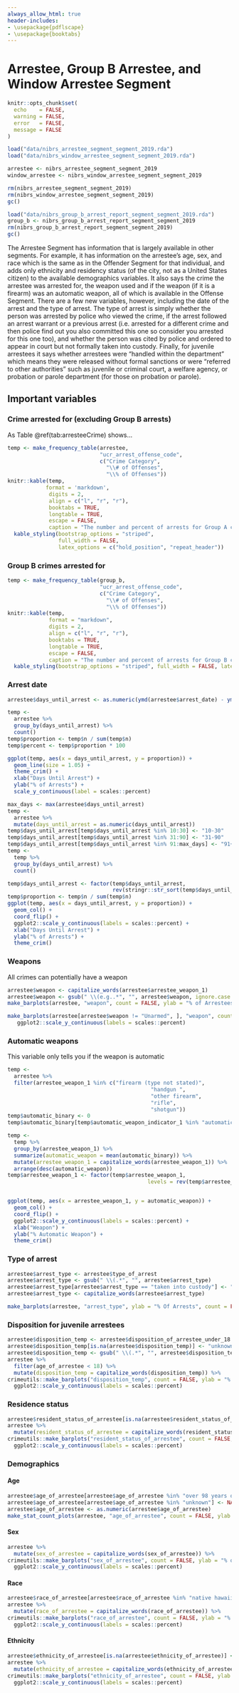 ```yaml
---
always_allow_html: true
header-includes:
- \usepackage{pdflscape}
- \usepackage{booktabs}
---
```


# Arrestee, Group B Arrestee, and Window Arrestee Segment  {#arrestee}

```r
knitr::opts_chunk$set(
  echo    = FALSE,
  warning = FALSE,
  error   = FALSE,
  message = FALSE
)
```

```r
load("data/nibrs_arrestee_segment_segment_2019.rda")
load("data/nibrs_window_arrestee_segment_segment_2019.rda")

arrestee <- nibrs_arrestee_segment_segment_2019
window_arrestee <- nibrs_window_arrestee_segment_segment_2019

rm(nibrs_arrestee_segment_segment_2019)
rm(nibrs_window_arrestee_segment_segment_2019)
gc()

load("data/nibrs_group_b_arrest_report_segment_segment_2019.rda")
group_b <- nibrs_group_b_arrest_report_segment_segment_2019
rm(nibrs_group_b_arrest_report_segment_segment_2019)
gc()
```

The Arrestee Segment has information that is largely available in other segments. For example, it has information on the arrestee's age, sex, and race which is the same as in the Offender Segment for that individual, and adds only ethnicity and residency status (of the city, not as a United States citizen) to the available demographics variables. It also says the crime the arrestee was arrested for, the weapon used and if the weapon (if it is a firearm) was an automatic weapon, all of which is available in the Offense Segment. There are a few new variables, however, including the date of the arrest and the type of arrest. The type of arrest is simply whether the person was arrested by police who viewed the crime, if the arrest followed an arrest warrant or a previous arrest (i.e. arrested for a different crime and then police find out you also committed this one so consider you arrested for this one too), and whether the person was cited by police and ordered to appear in court but not formally taken into custody. Finally, for juvenile arrestees it says whether arrestees were "handled within the department" which means they were released without formal sanctions or were "referred to other authorities" such as juvenile or criminal court, a welfare agency, or probation or parole department (for those on probation or parole). 

## Important variables

### Crime arrested for (excluding Group B arrests)

As Table \@ref(tab:arresteeCrime) shows...

```r

temp <- make_frequency_table(arrestee,
                             "ucr_arrest_offense_code",
                             c("Crime Category",
                               "\\# of Offenses",
                               "\\% of Offenses"))
knitr::kable(temp, 
            format = 'markdown',
             digits = 2, 
             align = c("l", "r", "r"),
             booktabs = TRUE, 
             longtable = TRUE,
             escape = FALSE,
             caption = "The number and percent of arrests for Group A crimes for all arrests reported to NIBRS in 2019.") %>%
  kable_styling(bootstrap_options = "striped",
                full_width = FALSE,
                latex_options = c("hold_position", "repeat_header"))
```

### Group B crimes arrested for



```r

temp <- make_frequency_table(group_b,
                             "ucr_arrest_offense_code",
                             c("Crime Category",
                               "\\# of Offenses",
                               "\\% of Offenses"))
knitr::kable(temp, 
             format = "markdown",
             digits = 2, 
             align = c("l", "r", "r"),
             booktabs = TRUE, 
             longtable = TRUE,
             escape = FALSE,
             caption = "The number and percent of arrests for Group B crimes for all arrests reported to NIBRS in 2019.") %>%
  kable_styling(bootstrap_options = "striped", full_width = FALSE, latex_options = c("hold_position", "repeat_header"))
```


### Arrest date

```r
arrestee$days_until_arrest <- as.numeric(ymd(arrestee$arrest_date) - ymd(arrestee$incident_date))

temp <- 
  arrestee %>%
  group_by(days_until_arrest) %>%
  count()
temp$proportion <- temp$n / sum(temp$n)
temp$percent <- temp$proportion * 100  

ggplot(temp, aes(x = days_until_arrest, y = proportion)) +
  geom_line(size = 1.05) +
  theme_crim() +
  xlab("Days Until Arrest") +
  ylab("% of Arrests") +
  scale_y_continuous(label = scales::percent)

```


```r

max_days <- max(arrestee$days_until_arrest)
temp <- 
  arrestee %>%
  mutate(days_until_arrest = as.numeric(days_until_arrest))
temp$days_until_arrest[temp$days_until_arrest %in% 10:30] <- "10-30"
temp$days_until_arrest[temp$days_until_arrest %in% 31:90] <- "31-90"
temp$days_until_arrest[temp$days_until_arrest %in% 91:max_days] <- "91+"
temp <-
  temp %>%
  group_by(days_until_arrest) %>%
  count()

temp$days_until_arrest <- factor(temp$days_until_arrest, 
                                 rev(stringr::str_sort(temp$days_until_arrest, numeric = TRUE)))
temp$proportion <- temp$n / sum(temp$n)
ggplot(temp, aes(x = days_until_arrest, y = proportion)) +
  geom_col() +
  coord_flip() + 
  ggplot2::scale_y_continuous(labels = scales::percent) + 
  xlab("Days Until Arrest") +
  ylab("% of Arrests") + 
  theme_crim()

```


### Weapons

All crimes can potentially have a weapon

```r
arrestee$weapon <- capitalize_words(arrestee$arrestee_weapon_1)
arrestee$weapon <- gsub(" \\(e.g..*", "", arrestee$weapon, ignore.case = TRUE)
make_barplots(arrestee, "weapon", count = FALSE, ylab = "% of Arrestees")
```

```r

make_barplots(arrestee[arrestee$weapon != "Unarmed", ], "weapon", count = FALSE, ylab = "% of Arrestees") +
   ggplot2::scale_y_continuous(labels = scales::percent)
```


### Automatic weapons

This variable only tells you if the weapon is automatic 

```r
temp <- 
  arrestee %>%
  filter(arrestee_weapon_1 %in% c("firearm (type not stated)",
                                             "handgun ",
                                             "other firearm",
                                             "rifle",
                                             "shotgun"))
temp$automatic_binary <- 0
temp$automatic_binary[temp$automatic_weapon_indicator_1 %in% "automatic weapon"] <- 1

temp <- 
  temp %>%
  group_by(arrestee_weapon_1) %>%
  summarize(automatic_weapon = mean(automatic_binary)) %>%
  mutate(arrestee_weapon_1 = capitalize_words(arrestee_weapon_1)) %>%
  arrange(desc(automatic_weapon))
temp$arrestee_weapon_1 <- factor(temp$arrestee_weapon_1, 
                                            levels = rev(temp$arrestee_weapon_1))


ggplot(temp, aes(x = arrestee_weapon_1, y = automatic_weapon)) +
  geom_col() +
  coord_flip() + 
  ggplot2::scale_y_continuous(labels = scales::percent) + 
  xlab("Weapon") +
  ylab("% Automatic Weapon") + 
  theme_crim()

```

### Type of arrest

```r
arrestee$arrest_type <- arrestee$type_of_arrest
arrestee$arrest_type <- gsub(" \\(.*", "", arrestee$arrest_type)
arrestee$arrest_type[arrestee$arrest_type == "taken into custody"] <- "Warrant/Previous Incident Report"
arrestee$arrest_type <- capitalize_words(arrestee$arrest_type)

make_barplots(arrestee, "arrest_type", ylab = "% Of Arrests", count = FALSE)
```

### Disposition for juvenile arrestees

```r
arrestee$disposition_temp <- arrestee$disposition_of_arrestee_under_18
arrestee$disposition_temp[is.na(arrestee$disposition_temp)] <- "unknown"
arrestee$disposition_temp <- gsub(" \\(.*", "", arrestee$disposition_temp)
arrestee %>%
  filter(age_of_arrestee < 18) %>%
  mutate(disposition_temp = capitalize_words(disposition_temp)) %>%
crimeutils::make_barplots("disposition_temp", count = FALSE, ylab = "% of Juvenile Arrestees") +
  ggplot2::scale_y_continuous(labels = scales::percent)
```


### Residence status

```r
arrestee$resident_status_of_arrestee[is.na(arrestee$resident_status_of_arrestee)] <- "unknown"
arrestee %>%
  mutate(resident_status_of_arrestee = capitalize_words(resident_status_of_arrestee)) %>%
crimeutils::make_barplots("resident_status_of_arrestee", count = FALSE, ylab = "% of arrestees") +
  ggplot2::scale_y_continuous(labels = scales::percent)
```

### Demographics

#### Age

```r
arrestee$age_of_arrestee[arrestee$age_of_arrestee %in% "over 98 years old"] <- 99
arrestee$age_of_arrestee[arrestee$age_of_arrestee %in% "unknown"] <- NA
arrestee$age_of_arrestee <- as.numeric(arrestee$age_of_arrestee)
make_stat_count_plots(arrestee, "age_of_arrestee", count = FALSE, ylab = "% of arrestees") + xlab("Age")
```


#### Sex

```r
arrestee %>%
  mutate(sex_of_arrestee = capitalize_words(sex_of_arrestee)) %>%
crimeutils::make_barplots("sex_of_arrestee", count = FALSE, ylab = "% of arrestees") +
  ggplot2::scale_y_continuous(labels = scales::percent)
```


#### Race

```r
arrestee$race_of_arrestee[arrestee$race_of_arrestee %in% "native hawaiian or other pacific islander"] <- "native hawaiian/pacific islander"
arrestee %>%
  mutate(race_of_arrestee = capitalize_words(race_of_arrestee)) %>%
crimeutils::make_barplots("race_of_arrestee", count = FALSE, ylab = "% of arrestees") +
  ggplot2::scale_y_continuous(labels = scales::percent)
```

#### Ethnicity

```r
arrestee$ethnicity_of_arrestee[is.na(arrestee$ethnicity_of_arrestee)] <- "unknown"
arrestee %>%
  mutate(ethnicity_of_arrestee = capitalize_words(ethnicity_of_arrestee)) %>%
crimeutils::make_barplots("ethnicity_of_arrestee", count = FALSE, ylab = "% of arrestees") +
  ggplot2::scale_y_continuous(labels = scales::percent)
```